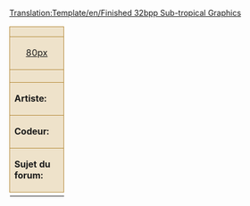 [[Translation:Template/en/Finished 32bpp Sub-tropical Graphics]]
<noinclude></noinclude>
{| align="left" style="width:100%; font-size:90%; margin:0px; margin-top:10px;" cellpadding="2"
| colspan="2" style="background-color:#eee2ca; border: 1px solid #b58b3b; text-align: center; font-size:12px" |<strong>{{{titre}}}</strong>
|-
| width="80" style="background-color:#eee2ca; border: 1px solid #b58b3b; text-align: center;"|[[en/{{{image}}}|80px]]
| style="background-color:#eee2ca; border: 1px solid #b58b3b; font-size:20px; font-weight:bold; vertical-align:middle; padding-left:1em;"|[{{{fichier}}} Download]
|-
|colspan="2" style="background-color:#eee2ca; border: 1px solid #b58b3b;"|{{{notes}}}
|-
| style="background-color:#eee2ca; border: 1px solid #b58b3b; width:60px"|<strong>Artiste:</strong>
| style="background-color:#eee2ca; border: 1px solid #b58b3b;"|{{{artiste}}}
|-
| style="background-color:#eee2ca; border: 1px solid #b58b3b;"|<strong>Codeur:</strong>
| style="background-color:#eee2ca; border: 1px solid #b58b3b;"|{{{codeur}}}
|-
| style="background-color:#eee2ca; border: 1px solid #b58b3b;"|<strong>Sujet du forum:</strong>
| style="background-color:#eee2ca; border: 1px solid #b58b3b;"|[{{{forum}}}]
|-
|}